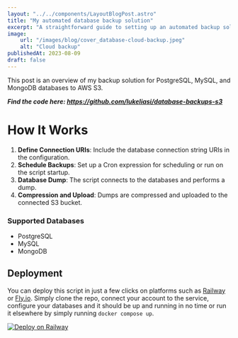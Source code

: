 ```yaml
---
layout: "../../components/LayoutBlogPost.astro"
title: "My automated database backup solution"
excerpt: "A straightforward guide to setting up an automated backup solution for PostgreSQL, MySQL, and MongoDB databases using AWS S3."
image:
    url: "/images/blog/cover_database-cloud-backup.jpeg"
    alt: "Cloud backup"
publishedAt: 2023-08-09
draft: false
---
```


This post is an overview of my backup solution for PostgreSQL, MySQL, and MongoDB databases to AWS S3.

***Find the code here: https://github.com/lukeliasi/database-backups-s3***

# How It Works
1. **Define Connection URIs**: Include the database connection string URIs in the configuration.
2. **Schedule Backups**: Set up a Cron expression for scheduling or run on the script startup.
3. **Database Dump**: The script connects to the databases and performs a dump.
4. **Compression and Upload**: Dumps are compressed and uploaded to the connected S3 bucket.

### Supported Databases
- PostgreSQL
- MySQL
- MongoDB

## Deployment
You can deploy this script in just a few clicks on platforms such as [Railway](https://railway.app) or [Fly.io](https://fly.io). Simply clone the repo, connect your account to the service, configure your databases and it should be up and running in no time or run it elsewhere by simply running `docker compose up`.

[![Deploy on Railway](https://railway.app/button.svg)](https://railway.app/template/U_wjYd?referralCode=lukeliasi)